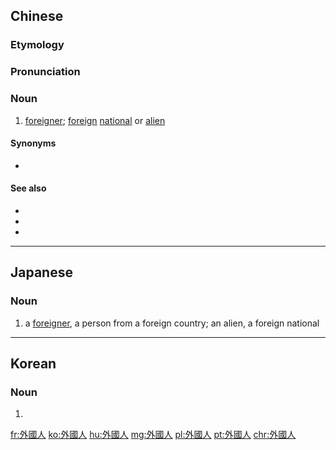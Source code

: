 {{also|外国人}}
==Chinese==
{{zh-forms|s=外国人|type=21}}

===Etymology===
{{zh-compound|外國|人|[[foreign]], [[non-]][[Chinese]]|[[person]]}}

===Pronunciation===
{{zh-pron
|m=wàiguórén
|c=ngoi6 gwok3 jan4
|h=pfs=ngoi-koet-ngìn
|mn=gōa-kok-lâng
|cat=n
}}

===Noun===
{{zh-noun}}

# [[foreigner]]; [[foreign]] [[national]] or [[alien]]

====Synonyms====
* {{qualifier|polite}} {{zh-l|外賓}}

====See also====
* {{zh-l|鬼佬}}
* {{zh-l|老外}}
* {{zh-l|外人}}

----

==Japanese==
{{ja-kanjitab|がい|こく|じん|yomi=on}}

===Noun===
{{ja-noun|がいこくじん|shin=外国人}}

# a [[foreigner]], a person from a foreign country; an alien, a foreign national

----

==Korean==
{{ko-hanjatab}}

===Noun===
{{ko-noun|hj|hangeul=외국인}}

# {{hanja form of|외국인|[[foreigner]]}}

[[fr:外國人]]
[[ko:外國人]]
[[hu:外國人]]
[[mg:外國人]]
[[pl:外國人]]
[[pt:外國人]]
[[chr:外國人]]